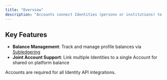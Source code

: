 ```yaml
---
title: "Overview"
description: "Accounts connect Identities (persons or institutions) to Profiles (asset balances)."
---
```


## Key Features

- **Balance Management**: Track and manage profile balances via [Subledgering](/guides/crypto-brokerage/ledger-type#fiat-and-crypto-subledger)
- **Joint Account Support**: Link multiple Identities to a single Account for shared on platform balance

Accounts are required for all Identity API integrations.

